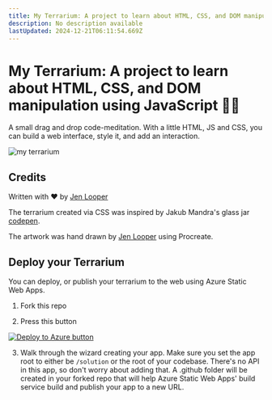 ```yaml
---
title: My Terrarium: A project to learn about HTML, CSS, and DOM manipulation using JavaScript 🌵🌱
description: No description available
lastUpdated: 2024-12-21T06:11:54.669Z
---
```


# My Terrarium: A project to learn about HTML, CSS, and DOM manipulation using JavaScript 🌵🌱

A small drag and drop code-meditation. With a little HTML, JS and CSS, you can build a web interface, style it, and add an interaction.

![my terrarium](../images/screenshot_gray.png)

## Credits

Written with ♥️  by [Jen Looper](https://www.twitter.com/jenlooper)

The terrarium created via CSS was inspired by Jakub Mandra's glass jar [codepen](https://codepen.io/Rotarepmi/pen/rjpNZY).

The artwork was hand drawn by [Jen Looper](http://jenlooper.com) using Procreate.

## Deploy your Terrarium

You can deploy, or publish your terrarium to the web using Azure Static Web Apps. 

1. Fork this repo

2. Press this button

[![Deploy to Azure button](https://aka.ms/deploytoazurebutton)](https://portal.azure.com/?feature.customportal=false&WT.mc_id=academic-77807-sagibbon#create/Microsoft.StaticApp)

3. Walk through the wizard creating your app. Make sure you set the app root to either be `/solution` or the root of your codebase. There's no API in this app, so don't worry about adding that. A .github folder will be created in your forked repo that will help Azure Static Web Apps' build service build and publish your app to a new URL.




